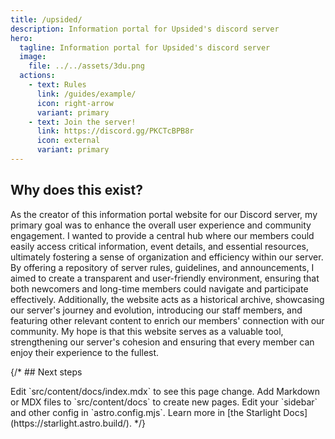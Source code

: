 ```yaml
---
title: /upsided/
description: Information portal for Upsided's discord server
hero:
  tagline: Information portal for Upsided's discord server
  image:
    file: ../../assets/3du.png
  actions:
    - text: Rules
      link: /guides/example/
      icon: right-arrow
      variant: primary
    - text: Join the server!
      link: https://discord.gg/PKCTcBPB8r
      icon: external
	  variant: primary
---
```



## Why does this exist?

As the creator of this information portal website for our Discord server,
my primary goal was to enhance the overall user experience and community engagement.
I wanted to provide a central hub where our members could easily access critical information, event details, and essential resources,
ultimately fostering a sense of organization and efficiency within our server. By offering a repository of server rules, guidelines,
and announcements, I aimed to create a transparent and user-friendly environment, ensuring that both newcomers and long-time
members could navigate and participate effectively. Additionally, the website acts as a historical archive, showcasing our server's journey and evolution, introducing our staff members, and featuring other relevant content to enrich our members' connection with our community. My hope is that this website serves as a valuable tool, strengthening our server's cohesion and ensuring that every member can enjoy their experience to the fullest.

{/* ## Next steps

<CardGrid stagger>
  <Card title="Update content" icon="pencil">
    Edit `src/content/docs/index.mdx` to see this page change.
  </Card>
  <Card title="Add new content" icon="add-document">
    Add Markdown or MDX files to `src/content/docs` to create new pages.
  </Card>
  <Card title="Configure your site" icon="setting">
    Edit your `sidebar` and other config in `astro.config.mjs`.
  </Card>
  <Card title="Read the docs" icon="open-book">
    Learn more in [the Starlight Docs](https://starlight.astro.build/).
  </Card>
</CardGrid> */}
